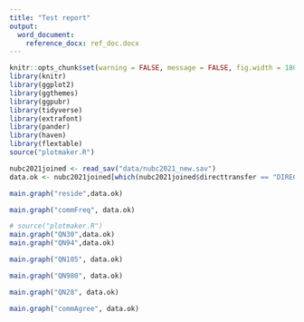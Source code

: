 ---
title: "Test report"
output:
  word_document:
    reference_docx: ref_doc.docx
---

<!-- Setup and library calls -->
```{r setup, include=FALSE}
knitr::opts_chunk$set(warning = FALSE, message = FALSE, fig.width = 180, fig.height = 10)
library(knitr)
library(ggplot2)
library(ggthemes)
library(ggpubr)
library(tidyverse)
library(extrafont)
library(pander)
library(haven)
library(flextable)
source("plotmaker.R")
```
<!-- Reads and formats -->
```{R echo=FALSE}
nubc2021joined <- read_sav("data/nubc2021_new.sav")
data.ok <- nubc2021joined[which(nubc2021joined$directtransfer == "DIRECT-ENTRY" & nubc2021joined$campusName == "Okanagan"),]
```

```{R echo = FALSE, fig.height = 60}
main.graph("reside",data.ok)
```

```{R echo = FALSE, fig.height = 60}
main.graph("commFreq", data.ok)
```

```{R echo = FALSE, fig.height = 75}
# source("plotmaker.R")
main.graph("QN30",data.ok)
main.graph("QN94",data.ok)
```

```{R echo = FALSE, fig.height = 75}
main.graph("QN105", data.ok)
```

```{R echo = FALSE, fig.height = 75}
main.graph("QN980", data.ok)
```

```{R echo = FALSE, fig.height = 75}
main.graph("QN28", data.ok)
```

```{R echo = FALSE, fig.height = 75}
main.graph("commAgree", data.ok)
```



